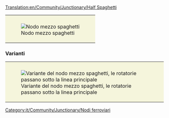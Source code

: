 [[Translation:en/Community/Junctionary/Half Spaghetti]]
{{it/Community/Junctionary/Nodi ferroviari}}
{{it/Community/Junctionary/Requisiti nodo|<!--1-->Costoso
|<!-- 2 -->2
|<!-- 3 -->1
|<!-- 4 -->2
|<!-- 5 -->1
|<!-- 6 -->1
|<!-- 7 -->0
|<!-- 8 -->0
|<!-- 9 -->0
|<!-- 10 -->1
|<!-- 11 -->0
|<!-- 12 -->3
|<!-- lasciare vuoto questo spazio -->
|<!-- 13 -->I treni guasti bloccano un solo binario.
|<!-- 14 -->
'''Pro'''
* Può gestire un gran numero di treni alla volta. 
* Gli ingorghi sono improbabili.
* La linea principale è piana e dritta.
* I treni non devono affrontare rotatorie come con il mezzo quadrifoglio.
'''Contro'''
* I treni devono rallentare per salire un pendio.
* I treni devono girare a sinistra per andare a destra. Ciò potrebbe portare a perdere i treni. (Può essere risolto usando i [[en/Manual/Waypoints]]) Questo non è più un problema con le versioni OpenTTD più recenti che utilizzano un pathfinder più avanzato.
* Costa molto e richiede una quantità moderata di spazio per realizzarlo.
'''Suggerimenti'''<br />
La cosa migliore è costruire le rotatorie grandi abbastanza da contenere il più lungo dei tuoi treni senza bloccare la linea principale da cui è entrato.
<!-- 

Legenda numeri: 1 Costo; 2 Difficoltà di costruzione; 3 Tunnel; 4 Ponti; 5 Curve; 6 Dislivelli; 
7 Bivi; 8 Percorso diretto; 9 Percorsi natuali; 10 Stallo; 11 Rotatoria; 12 Segnale; 13 Guasti; 14 Lista

Per spiegazioni dettagliate sulla compilazione clicca sul titolo del template.
 -->
}}
{|style="border: 0px; margin: auto;"
|style="padding: 10px 10px 5px; 10px; background-color: #F5F5DC;"|[[File:en/Community/Junctionary/3way halfspaghetti.png|frame|center|Nodo mezzo spaghetti]]
|}

===Varianti===
{|style="border: 0px; margin: auto; "
|style="padding: 10px 10px 5px; 10px; background-color: #F5F5DC;"|[[File:en/Community/Junctionary/Half spaghetti.jpeg|frame|center|Variante del nodo mezzo spaghetti, le rotatorie passano sotto la linea principale]]
|}

[[Category:it/Community/Junctionary/Nodi ferroviari]]